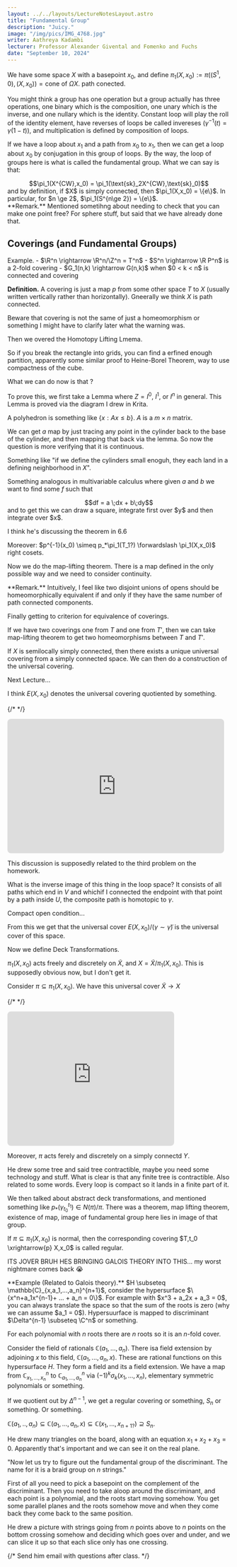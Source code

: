 ```yaml
---
layout: ../../layouts/LectureNotesLayout.astro
title: "Fundamental Group"
description: "Juicy."
image: "/img/pics/IMG_4768.jpg"
writer: Aathreya Kadambi
lecturer: Professor Alexander Givental and Fomenko and Fuchs
date: "September 10, 2024"
---
```


We have some space $X$ with a basepoint $x_0$, and define $\pi_1(X, x_0) := \pi((S^1,0),(X,x_0)) = \text{cone of }\Omega X$. path conected.

You might think a group has one operation but a group actually has three operations, one binary which is the composition, one unary which is the inverse, and one nullary which is the identity. Constant loop will play the roll of the identity element, have reverses of loops be called invereses ($\gamma^{-1}(t) = \gamma(1-t)$), and multiplication is defined by composition of loops. 

If we have a loop about $x_1$ and a path from $x_0$ to $x_1$, then we can get a loop about $x_0$ by conjugation in this group of loops. By the way, the loop of groups here is what is called the fundamental group. What we can say is that:
<center>$$\pi_1(X^{CW},x_0) = \pi_1(\text{sk}_2X^{CW},\text{sk}_0)$$</center>
and by definition, if $X$ is simply connected, then $\pi_1(X,x_0) = \{e\}$. In particular, for $n \ge 2$, $\pi_1(S^{n\ge 2}) = \{e\}$.

<div class="remark">
**Remark.** Mentioned sometihng about needing to check that you can make one point free? For sphere stuff, but said that we have already done that.
</div>

Coverings (and Fundamental Groups)
------------------------------------

<div class="problem">
Example. 
- $\R^n \rightarrow \R^n/\Z^n = T^n$
- $S^n \rightarrow \R P^n$ is a 2-fold covering
- $G_1(n,k) \rightarrow G(n,k)$ when $0 < k < n$ is connected and covering
</div>

**Definition.** A covering is just a map $p$ from some other space $T$ to $X$ (usually written vertically rather than horizontally). Gneerally we think $X$ is path connected.

Beware that covering is not the same of just a homeomorphism or something I might have to clarify later what the warning was.

Then we overed the Homotopy Lifting Lmema.

So if you break the rectangle into grids, you can find a erfined enough partition, apparently some similar proof to Heine-Borel Theorem, way to use compactness of the cube.

What we can do now is that ?

To prove this, we first take a Lemma where $Z = I^0$, $I^1$, or $I^n$ in general. This Lemma is proved via the diagram I drew in Krita.

A polyhedron is something like $\{x : Ax \le b\}$. $A$ is a $m \times n$ matrix.

We can get *a* map by just tracing any point in the cylinder back to the base of the cylinder, and then mapping that back via the lemma. So now the question is more verifying that it is continuous.

Something like "if we define the cylinders small enoguh, they each land in a defining neighborhood in $X$".


Something analogous in multivariable calculus where given $a$ and $b$ we want to find some $f$ such that
<center>$$df = a \;dx + b\;dy$$</center>
and to get this we can draw a square, integrate first over $y$ and then integrate over $x$.

I think he's discussing the theorem in 6.6

Moreover: $p^{-1}(x_0) \simeq p_*\pi_1(T_1?) \forwardslash \pi_1(X,x_0)$ right cosets.

Now we do the map-lifting theorem. There is a map defined in the only possible way and we need to consider continuity.


<div class="remark">
**Remark.** Intuitively, I feel like two disjoint unions of opens should be homeomorphically equivalent if and only if they have the same number of path connected components.
</div>

Finally getting to criterion for equivalence of coverings.

If we have two coverings one from $T$ and one from $T'$, then we can take map-lifting theorem to get two homeomorphisms between $T$ and $T'$.

If $X$ is semilocally simply connected, then there exists a unique universal covering from a simply connected space. We can then do a construction of the universal covering.


Next Lecture...

I think $E(X,x_0)$ denotes the universal covering quotiented by something.

{/* <!-- https://q.uiver.app/#q=WzAsNCxbMCwwLCJcXHRpbGRle1h9LCB0XzAiXSxbMCwxLCJYLHhfMCJdLFsxLDEsIkUoWCx4XzApLyhcXGdhbW1hIFxcc2ltIFxcdGlsZGV7XFxnYW1tYX0pIl0sWzEsMCwiRShYLHhfMCkiXSxbMCwxXSxbMiwxXSxbMywxXSxbMCwyLCI9IiwzLHsic3R5bGUiOnsiYm9keSI6eyJuYW1lIjoibm9uZSJ9LCJoZWFkIjp7Im5hbWUiOiJub25lIn19fV1d --> */}
<div><iframe class="quiver-embed" src="https://q.uiver.app/#q=WzAsNCxbMCwwLCJcXHRpbGRle1h9LCB0XzAiXSxbMCwxLCJYLHhfMCJdLFsxLDEsIkUoWCx4XzApLyhcXGdhbW1hIFxcc2ltIFxcdGlsZGV7XFxnYW1tYX0pIl0sWzEsMCwiRShYLHhfMCkiXSxbMCwxXSxbMiwxXSxbMywxXSxbMCwyLCI9IiwzLHsic3R5bGUiOnsiYm9keSI6eyJuYW1lIjoibm9uZSJ9LCJoZWFkIjp7Im5hbWUiOiJub25lIn19fV1d&embed" width="490" height="304" style="border-radius: 8px; border: none;"></iframe></div>

This discussion is supposedly related to the third problem on the homework.

What is the inverse image of this thing in the loop space? It consists of all paths which end in $V$ and whichif I connected the endpoint with that point by a path inside $U$, the composite path is homotopic to $\gamma$.

Compact open condition...

From this we get that the universal cover $E(X,x_0)/(\gamma \sim \tilde{\gamma})$ is the universal cover of this space.

Now we define Deck Transformations.

$\pi_1(X,x_0)$ acts freely and discretely on $\tilde{X}$, and $X = \tilde{X}/\pi_1(X,x_0)$. This is supposedly obvious now, but I don't get it.


Consider $\pi \subseteq \pi_1(X,x_0)$. We have this universal cover $\tilde{X} \rightarrow X$

{/* <!-- https://q.uiver.app/#q=WzAsMyxbMCwwLCJcXHRpbGRle1h9Il0sWzAsMSwiWCJdLFsxLDAsIlQ6PVxcdGlsZGV7WH0vXFxwaSJdLFsyLDEsInBfKihcXHBpXzEoVCx0XzApKSA9IFxccGkiXSxbMCwxXSxbMCwyXV0= --> */}
<iframe class="quiver-embed" src="https://q.uiver.app/#q=WzAsMyxbMCwwLCJcXHRpbGRle1h9Il0sWzAsMSwiWCJdLFsxLDAsIlQ6PVxcdGlsZGV7WH0vXFxwaSJdLFsyLDEsInBfKihcXHBpXzEoVCx0XzApKSA9IFxccGkiXSxbMCwxXSxbMCwyXV0=&embed" width="377" height="304" style="border-radius: 8px; border: none;"></iframe>

Moreover, $\pi$ acts ferely and discretely on a simply connectd $Y$.

He drew some tree and said tree contractible, maybe you need some technology and stuff. What is clear is that any finite tree is contractible. Also related to some words. Every loop is compact so it lands in a finite part of it.

We then talked about abstract deck transformations, and mentioned something like $p_*(\gamma_{t_0}^{t_1}) \in N(\pi)/\pi$. There was a theorem, map lifting theorem, existence of map, image of fundamental group here lies in image of that group. 

If $\pi \subseteq \pi_1(X,x_0)$ is normal, then the corresponding covering $T,t_0 \xrightarrow{p} X,x_0$ is called regular.

ITS JOVER BRUH HES BRINGING GALOIS THEORY INTO THIS... my worst nightmare comes back 😭 


<div class="problem">
**Example (Related to Galois theory).** $H \subseteq \mathbb{C}_{x,a_1,...,a_n}^{n+1}$, consider the hypersurface $\{x^n+a_1x^{n-1}+ ... + a_n = 0\}$. For example with $x^3 + a_2x + a_3 = 0$, you can always translate the space so that the sum of the roots is zero (why we can assume $a_1 = 0$). Hypersuurface is mapped to discriminant $\Delta^{n-1} \subseteq \C^n$ or something.

For each polynomial with $n$ roots there are $n$ roots so it is an $n$-fold cover. 

Consider the field of rationals $\mathbb{C}(a_1,...,a_n)$. There isa field extension by adjoining $x$ to this field, $\mathbb{C}(a_1,...,a_n, x)$. These are rational functions on this hypersurface $H$. They form a field and its a field extension. We have a map from $\mathbb{C}^n_{x_1,...,x_n}$ to $\mathbb{C}^n_{a_1,...,a_n}$ via $(-1)^k \sigma_k(x_1,...,x_n)$, elementary symmetric polynomials or something. 

If we quotient out by $\Delta^{n-1}$, we get a regular covering or something, $S_n$ or something. Or something.

$\mathbb{C}(a_1,..,a_n)\subseteq \mathbb{C}(a_1,...,a_n,x) \subseteq \mathbb{C}(x_1,...,x_{n+1?}) \supseteq S_n$.

He drew many triangles on the board, along with an equation $x_1 + x_2  +x_3 = 0$. Apparently that's important and we can see it on the real plane.

"Now let us try to figure out the fundamental group of the discriminant. The name for it is a braid group on $n$ strings." 

First of all you need to pick a basepoint on the complement of the discriminant. Then you need to take aloop around the discriminant, and each point is a polynomial, and the roots start moving somehow. You get some parallel planes and the roots somehow move and when they come back they come back to the same position. 

He drew a picture with strings going from $n$ points above to $n$ points on the bottom crossing somehow and deciding which goes over and under, and we can slice it up so that each slice only has one crossing.
</div>

{/* Send him email with questions after class. */}

